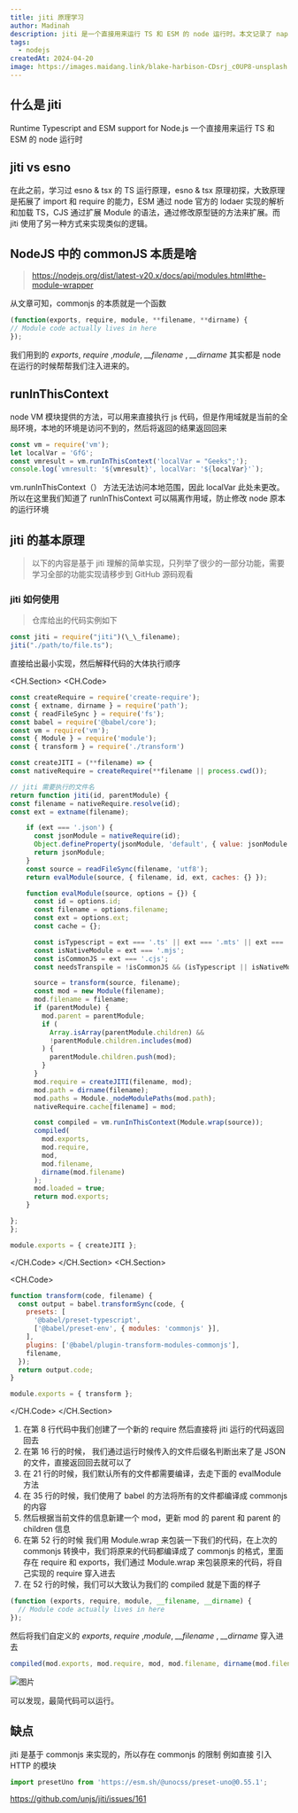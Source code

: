 ```yaml
---
title: jiti 原理学习
author: Madinah
description: jiti 是一个直接用来运行 TS 和 ESM 的 node 运行时。本文记录了 napi-rs 的搭建过程，并添加了调试命令以增强调试体验。napi-rs 提供了方便的命令来让我们基于 Rust 开发 node 的 addon，farm 也是基于 napi-rs 开发的。文章还介绍了 jiti 的基本原理和使用方法，并列举了 jiti 的缺点。
tags:
  - nodejs
createdAt: 2024-04-20
image: https://images.maidang.link/blake-harbison-CDsrj_c0UP8-unsplash.jpg
---
```


## 什么是 jiti

Runtime Typescript and ESM support for Node.js 一个直接用来运行 TS 和 ESM 的 node 运行时

## jiti vs esno

在此之前，学习过 esno & tsx 的 TS 运行原理，esno & tsx 原理初探，大致原理是拓展了 import 和 require 的能力，ESM 通过 node 官方的 lodaer 实现的解析和加载 TS，CJS 通过扩展 Module 的语法，通过修改原型链的方法来扩展。而 jiti 使用了另一种方式来实现类似的逻辑。

## NodeJS 中的 commonJS 本质是啥

> https://nodejs.org/dist/latest-v20.x/docs/api/modules.html#the-module-wrapper

从文章可知，commonjs 的本质就是一个函数

```javascript
(function(exports, require, module, **filename, **dirname) {
// Module code actually lives in here
});
```

我们用到的 _exports_, _require_ ,_module_, _\_\_filename_ , _\_\_dirname_ 其实都是 node 在运行的时候帮帮我们注入进来的。

## runInThisContext

node VM 模块提供的方法，可以用来直接执行 js 代码，但是作用域就是当前的全局环境，本地的环境是访问不到的，然后将返回的结果返回回来

```javascript
const vm = require('vm');
let localVar = 'GfG';
const vmresult = vm.runInThisContext('localVar = "Geeks";');
console.log(`vmresult: '${vmresult}', localVar: '${localVar}'`);
```

vm.runInThisContext（） 方法无法访问本地范围，因此 localVar 此处未更改。所以在这里我们知道了 runInThisContext 可以隔离作用域，防止修改 node 原本的运行环境

## jiti 的基本原理

> 以下的内容是基于 jiti 理解的简单实现，只列举了很少的一部分功能，需要学习全部的功能实现请移步到 GitHub 源码观看

### jiti 如何使用

> 仓库给出的代码实例如下

```javascript
const jiti = require("jiti")(\_\_filename);
jiti("./path/to/file.ts");
```

直接给出最小实现，然后解释代码的大体执行顺序

<CH.Section>
<CH.Code>
```javascript index.js
const createRequire = require('create-require');
const { extname, dirname } = require('path');
const { readFileSync } = require('fs');
const babel = require('@babel/core');
const vm = require('vm');
const { Module } = require('module');
const { transform } = require('./transform')

const createJITI = (**filename) => {
const nativeRequire = createRequire(**filename || process.cwd());

// jiti 需要执行的文件名
return function jiti(id, parentModule) {
const filename = nativeRequire.resolve(id);
const ext = extname(filename);

    if (ext === '.json') {
      const jsonModule = nativeRequire(id);
      Object.defineProperty(jsonModule, 'default', { value: jsonModule });
      return jsonModule;
    }
    const source = readFileSync(filename, 'utf8');
    return evalModule(source, { filename, id, ext, caches: {} });

    function evalModule(source, options = {}) {
      const id = options.id;
      const filename = options.filename;
      const ext = options.ext;
      const cache = {};

      const isTypescript = ext === '.ts' || ext === '.mts' || ext === '.cts';
      const isNativeModule = ext === '.mjs';
      const isCommonJS = ext === '.cjs';
      const needsTranspile = !isCommonJS && (isTypescript || isNativeModule);

      source = transform(source, filename);
      const mod = new Module(filename);
      mod.filename = filename;
      if (parentModule) {
        mod.parent = parentModule;
        if (
          Array.isArray(parentModule.children) &&
          !parentModule.children.includes(mod)
        ) {
          parentModule.children.push(mod);
        }
      }
      mod.require = createJITI(filename, mod);
      mod.path = dirname(filename);
      mod.paths = Module._nodeModulePaths(mod.path);
      nativeRequire.cache[filename] = mod;

      const compiled = vm.runInThisContext(Module.wrap(source));
      compiled(
        mod.exports,
        mod.require,
        mod,
        mod.filename,
        dirname(mod.filename)
      );
      mod.loaded = true;
      return mod.exports;
    }

};
};

module.exports = { createJITI };

````
</CH.Code>
</CH.Section>
<CH.Section>

<CH.Code>
```javascript transform.js
function transform(code, filename) {
  const output = babel.transformSync(code, {
    presets: [
      '@babel/preset-typescript',
      ['@babel/preset-env', { modules: 'commonjs' }],
    ],
    plugins: ['@babel/plugin-transform-modules-commonjs'],
    filename,
  });
  return output.code;
}

module.exports = { transform };

````

</CH.Code>
</CH.Section>

1. 在第 8 行代码中我们创建了一个新的 require 然后直接将 jiti 运行的代码返回回去
2. 在第 16 行的时候， 我们通过运行时候传入的文件后缀名判断出来了是 JSON 的文件，直接返回回去就可以了
3. 在 21 行的时候，我们默认所有的文件都需要编译，去走下面的 evalModule 方法
4. 在 35 行的时候，我们使用了 babel 的方法将所有的文件都编译成 commonjs 的内容
5. 然后根据当前文件的信息新建一个 mod，更新 mod 的 parent 和 parent 的 children 信息
6. 在第 52 行的时候 我们用 Module.wrap 来包装一下我们的代码，在上次的 commonjs 转换中，我们将原来的代码都编译成了 commonjs 的格式，里面存在 require 和 exports，我们通过 Module.wrap 来包装原来的代码，将自己实现的 require 穿入进去
7. 在 52 行的时候，我们可以大致认为我们的 compiled 就是下面的样子

```javascript
(function (exports, require, module, __filename, __dirname) {
  // Module code actually lives in here
});
```

然后将我们自定义的 _exports_, _require_ ,_module_, _\_\_filename_ , _\_\_dirname_ 穿入进去

```javascript
compiled(mod.exports, mod.require, mod, mod.filename, dirname(mod.filename));
```

![图片](https://images.maidang.link/16747a29-4fcc-4676-817a-89b617e1a4ea.png)

可以发现，最简代码可以运行。

## 缺点

jiti 是基于 commonjs 来实现的，所以存在 commonjs 的限制 例如直接 引入 HTTP 的模块

```javascript
import presetUno from 'https://esm.sh/@unocss/preset-uno@0.55.1';
```

https://github.com/unjs/jiti/issues/161
